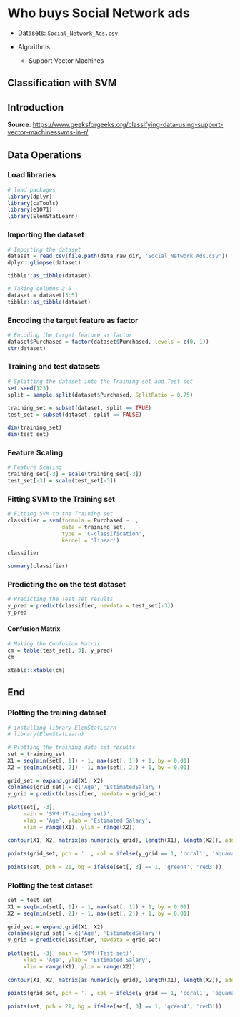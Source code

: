 # Who buys Social Network ads

-   Datasets: `Social_Network_Ads.csv`

-   Algorithms:

    -   Support Vector Machines

## Classification with SVM

## Introduction

**Source**: <https://www.geeksforgeeks.org/classifying-data-using-support-vector-machinessvms-in-r/>

## Data Operations

### Load libraries

```r
# load packages
library(dplyr)
library(caTools) 
library(e1071) 
library(ElemStatLearn) 
```

### Importing the dataset

```r
# Importing the dataset 
dataset = read.csv(file.path(data_raw_dir, 'Social_Network_Ads.csv')) 
dplyr::glimpse(dataset)
```

```r
tibble::as_tibble(dataset)
```

```r
# Taking columns 3-5 
dataset = dataset[3:5]
tibble::as_tibble(dataset)
```

### Encoding the target feature as factor 

```r
# Encoding the target feature as factor 
dataset$Purchased = factor(dataset$Purchased, levels = c(0, 1)) 
str(dataset)
```

### Training and test datasets 

```r
# Splitting the dataset into the Training set and Test set 
set.seed(123) 
split = sample.split(dataset$Purchased, SplitRatio = 0.75) 
  
training_set = subset(dataset, split == TRUE) 
test_set = subset(dataset, split == FALSE) 
```

```r
dim(training_set)
dim(test_set)
```

### Feature Scaling 

```r
# Feature Scaling 
training_set[-3] = scale(training_set[-3]) 
test_set[-3] = scale(test_set[-3]) 
```

### Fitting SVM to the Training set 

```r
# Fitting SVM to the Training set 
classifier = svm(formula = Purchased ~ ., 
                 data = training_set, 
                 type = 'C-classification', 
                 kernel = 'linear') 
```

```r
classifier
```

```r
summary(classifier)
```

### Predicting the on the test dataset

```r
# Predicting the Test set results 
y_pred = predict(classifier, newdata = test_set[-3]) 
y_pred
```

#### Confusion Matrix 

```r
# Making the Confusion Matrix 
cm = table(test_set[, 3], y_pred) 
cm
```

```r
xtable::xtable(cm)
```

## End

### Plotting the training dataset 

```r
# installing library ElemStatLearn 
# library(ElemStatLearn) 
  
# Plotting the training data set results 
set = training_set 
X1 = seq(min(set[, 1]) - 1, max(set[, 1]) + 1, by = 0.01) 
X2 = seq(min(set[, 2]) - 1, max(set[, 2]) + 1, by = 0.01) 
  
grid_set = expand.grid(X1, X2) 
colnames(grid_set) = c('Age', 'EstimatedSalary') 
y_grid = predict(classifier, newdata = grid_set) 
  
plot(set[, -3], 
     main = 'SVM (Training set)', 
     xlab = 'Age', ylab = 'Estimated Salary', 
     xlim = range(X1), ylim = range(X2)) 
  
contour(X1, X2, matrix(as.numeric(y_grid), length(X1), length(X2)), add = TRUE) 
  
points(grid_set, pch = '.', col = ifelse(y_grid == 1, 'coral1', 'aquamarine')) 
  
points(set, pch = 21, bg = ifelse(set[, 3] == 1, 'green4', 'red3')) 

```

### Plotting the test dataset

```r
set = test_set 
X1 = seq(min(set[, 1]) - 1, max(set[, 1]) + 1, by = 0.01) 
X2 = seq(min(set[, 2]) - 1, max(set[, 2]) + 1, by = 0.01) 
  
grid_set = expand.grid(X1, X2) 
colnames(grid_set) = c('Age', 'EstimatedSalary') 
y_grid = predict(classifier, newdata = grid_set) 
  
plot(set[, -3], main = 'SVM (Test set)', 
     xlab = 'Age', ylab = 'Estimated Salary', 
     xlim = range(X1), ylim = range(X2)) 
  
contour(X1, X2, matrix(as.numeric(y_grid), length(X1), length(X2)), add = TRUE) 
  
points(grid_set, pch = '.', col = ifelse(y_grid == 1, 'coral1', 'aquamarine')) 
  
points(set, pch = 21, bg = ifelse(set[, 3] == 1, 'green4', 'red3')) 

```
